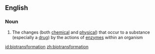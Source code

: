 ==English==

===Noun===
{{en-noun}}

# {{biochemistry}} The changes (both [[chemical]] and [[physical]]) that occur to a substance (especially a [[drug]]) by the actions of [[enzyme]]s within an organism

[[id:biotransformation]]
[[zh:biotransformation]]